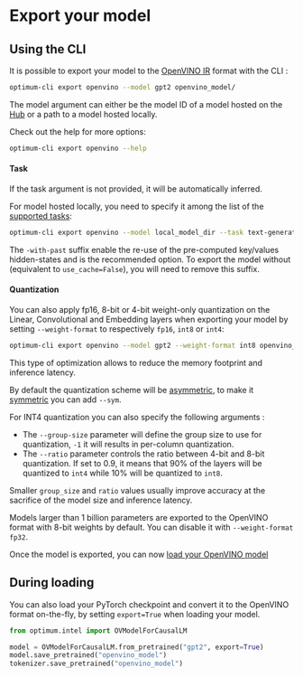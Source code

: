 <!--Copyright 2024 The HuggingFace Team. All rights reserved.
Licensed under the Apache License, Version 2.0 (the "License"); you may not use this file except in compliance with
the License. You may obtain a copy of the License at
http://www.apache.org/licenses/LICENSE-2.0
Unless required by applicable law or agreed to in writing, software distributed under the License is distributed on
an "AS IS" BASIS, WITHOUT WARRANTIES OR CONDITIONS OF ANY KIND, either express or implied. See the License for the
specific language governing permissions and limitations under the License.
-->

# Export your model

## Using the CLI

It is possible to export your model to the [OpenVINO IR](https://docs.openvino.ai/2024/documentation/openvino-ir-format.html) format with the CLI :

```bash
optimum-cli export openvino --model gpt2 openvino_model/
```

The model argument can either be the model ID of a model hosted on the [Hub](https://huggingface.co/models) or a path to a model hosted locally.


Check out the help for more options:

```bash
optimum-cli export openvino --help
```

#### Task

If the task argument is not provided, it will be automatically inferred.

For model hosted locally, you need to specify it among the list of the [supported tasks](https://huggingface.co/docs/optimum/main/en/exporters/task_manager):

```bash
optimum-cli export openvino --model local_model_dir --task text-generation-with-past openvino_model
```

The `-with-past` suffix enable the re-use of the pre-computed key/values hidden-states and is the recommended option. To export the model without (equivalent to `use_cache=False`), you will need to remove this suffix.


#### Quantization

You can also apply fp16, 8-bit or 4-bit weight-only quantization on the Linear, Convolutional and Embedding layers when exporting your model by setting `--weight-format` to respectively `fp16`, `int8` or `int4`:

```bash
optimum-cli export openvino --model gpt2 --weight-format int8 openvino_model/
```

This type of optimization allows to reduce the memory footprint and inference latency.

By default the quantization scheme will be [asymmetric](https://github.com/openvinotoolkit/nncf/blob/develop/docs/compression_algorithms/Quantization.md#asymmetric-quantization), to make it [symmetric](https://github.com/openvinotoolkit/nncf/blob/develop/docs/compression_algorithms/Quantization.md#symmetric-quantization) you can add `--sym`.

For INT4 quantization you can also specify the following arguments :
* The `--group-size` parameter will define the group size to use for quantization, `-1` it will results in per-column quantization.
* The `--ratio` parameter controls the ratio between 4-bit and 8-bit quantization. If set to 0.9, it means that 90% of the layers will be quantized to `int4` while 10% will be quantized to `int8`.

Smaller `group_size` and `ratio` values usually improve accuracy at the sacrifice of the model size and inference latency.

<Tip warning={true}>

Models larger than 1 billion parameters are exported to the OpenVINO format with 8-bit weights by default. You can disable it with `--weight-format fp32`.

</Tip>

Once the model is exported, you can now [load your OpenVINO model](inference)

## During loading

You can also load your PyTorch checkpoint and convert it to the OpenVINO format on-the-fly, by setting `export=True` when loading your model.

```python
from optimum.intel import OVModelForCausalLM

model = OVModelForCausalLM.from_pretrained("gpt2", export=True)
model.save_pretrained("openvino_model")
tokenizer.save_pretrained("openvino_model")
```
